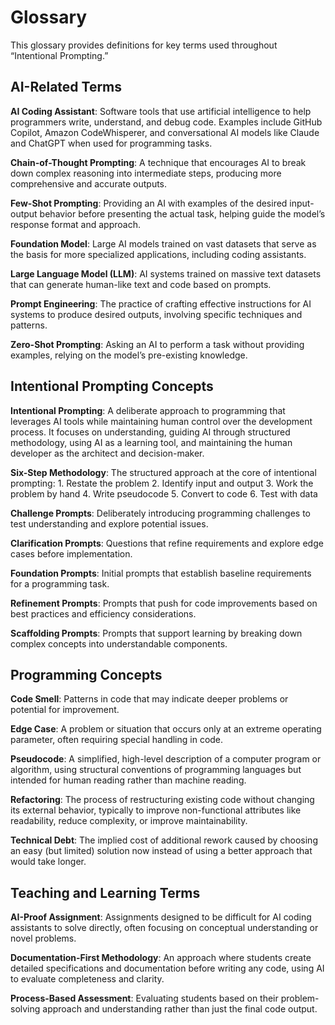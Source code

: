 # Glossary

This glossary provides definitions for key terms used throughout "Intentional Prompting."

## AI-Related Terms

**AI Coding Assistant**: Software tools that use artificial intelligence to help programmers write, understand, and debug code. Examples include GitHub Copilot, Amazon CodeWhisperer, and conversational AI models like Claude and ChatGPT when used for programming tasks.

**Chain-of-Thought Prompting**: A technique that encourages AI to break down complex reasoning into intermediate steps, producing more comprehensive and accurate outputs.

**Few-Shot Prompting**: Providing an AI with examples of the desired input-output behavior before presenting the actual task, helping guide the model's response format and approach.

**Foundation Model**: Large AI models trained on vast datasets that serve as the basis for more specialized applications, including coding assistants.

**Large Language Model (LLM)**: AI systems trained on massive text datasets that can generate human-like text and code based on prompts.

**Prompt Engineering**: The practice of crafting effective instructions for AI systems to produce desired outputs, involving specific techniques and patterns.

**Zero-Shot Prompting**: Asking an AI to perform a task without providing examples, relying on the model's pre-existing knowledge.

## Intentional Prompting Concepts

**Intentional Prompting**: A deliberate approach to programming that leverages AI tools while maintaining human control over the development process. It focuses on understanding, guiding AI through structured methodology, using AI as a learning tool, and maintaining the human developer as the architect and decision-maker.

**Six-Step Methodology**: The structured approach at the core of intentional prompting:
1. Restate the problem
2. Identify input and output
3. Work the problem by hand
4. Write pseudocode
5. Convert to code
6. Test with data

**Challenge Prompts**: Deliberately introducing programming challenges to test understanding and explore potential issues.

**Clarification Prompts**: Questions that refine requirements and explore edge cases before implementation.

**Foundation Prompts**: Initial prompts that establish baseline requirements for a programming task.

**Refinement Prompts**: Prompts that push for code improvements based on best practices and efficiency considerations.

**Scaffolding Prompts**: Prompts that support learning by breaking down complex concepts into understandable components.

## Programming Concepts

**Code Smell**: Patterns in code that may indicate deeper problems or potential for improvement.

**Edge Case**: A problem or situation that occurs only at an extreme operating parameter, often requiring special handling in code.

**Pseudocode**: A simplified, high-level description of a computer program or algorithm, using structural conventions of programming languages but intended for human reading rather than machine reading.

**Refactoring**: The process of restructuring existing code without changing its external behavior, typically to improve non-functional attributes like readability, reduce complexity, or improve maintainability.

**Technical Debt**: The implied cost of additional rework caused by choosing an easy (but limited) solution now instead of using a better approach that would take longer.

## Teaching and Learning Terms

**AI-Proof Assignment**: Assignments designed to be difficult for AI coding assistants to solve directly, often focusing on conceptual understanding or novel problems.

**Documentation-First Methodology**: An approach where students create detailed specifications and documentation before writing any code, using AI to evaluate completeness and clarity.

**Process-Based Assessment**: Evaluating students based on their problem-solving approach and understanding rather than just the final code output.